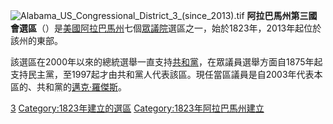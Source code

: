 [[File:Alabama_US_Congressional_District_3_(since_2013).tif|thumb]]
'''阿拉巴馬州第三國會選區'''（{{lang-en|Third Congressional District of Alabama}}）是[[美國|美國]][[阿拉巴馬州|阿拉巴馬州]]七個[[美國眾議院|眾議院]]選區之一，始於1823年，2013年起位於該州的東部。

該選區在2000年以來的總統選舉一直支持[[共和黨_(美國)|共和黨]]，在眾議員選舉方面自1875年起支持民主黨，至1997起才由共和黨人代表該區。現任當區議員是自2003年代表本區的、共和黨的[[邁克·羅傑斯_(阿拉巴馬州政治人物)|邁克·羅傑斯]]。


[[Category:阿拉巴馬州國會選區|3]]
[[Category:1823年建立的選區|Category:1823年建立的選區]]
[[Category:1823年阿拉巴馬州建立|Category:1823年阿拉巴馬州建立]]